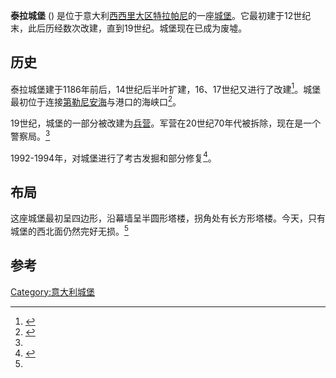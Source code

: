 {{Infobox military installation
| name = 泰拉城堡
| native_name = Castello di Terra
| location = 意大利[[西西里大区|西西里大区]][[特拉帕尼|特拉帕尼]]
| image = Castello di terra.jpg
| image_size = 300px
| type = [[城堡|城堡]]
| coordinates = {{coord|38|1|8.9|N|12|30|50.9|E|type:landmark|display=inline}}
| ownership =国家财产
| open_to_public = 否
| built = {{circa}} 1186
| used = 12-19世纪
| condition = 废墟
}}
'''泰拉城堡''' ({{lang-en|Castello di Terra}}) 是位于意大利[[西西里大区|西西里大区]][[特拉帕尼|特拉帕尼]]的一座[[城堡|城堡]]。它最初建于12世纪末，此后历经数次改建，直到19世纪。城堡现在已成为废墟。

==历史==
泰拉城堡建于1186年前后，14世纪后半叶扩建，16、17世纪又进行了改建<ref name=travelitalia>{{cite web|title=Castello di Terra|url=http://guide.travelitalia.com/it/guide/trapani/castello-di-terra-trapani/|website=travelitalia|accessdate=21 August 2015|language=it|archive-date=2018-08-14|archive-url=https://web.archive.org/web/20180814125605/http://guide.travelitalia.com/it/guide/trapani/castello-di-terra-trapani/|dead-url=no}}</ref>。城堡最初位于连接[[第勒尼安海|第勒尼安海]]与港口的海峡口<ref>{{cite web|title=Castello di Terra|url=http://www.castelli-sicilia.com/links.asp?CatId=129|website=Castelli di Sicilia|accessdate=21 August 2015|language=it|archive-date=2016-04-02|archive-url=https://web.archive.org/web/20160402173557/http://www.castelli-sicilia.com/links.asp?catid=129|dead-url=no}}</ref>。

19世纪，城堡的一部分被改建为[[兵营|兵营]]。军营在20世纪70年代被拆除，现在是一个警察局。<ref name=travelitalia/>

1992-1994年，对城堡进行了考古发掘和部分修复<ref name=larisaccamensiletrapanese>{{cite web|title=Il Castello di terra di Trapani – "Un tesoro sottratto"|url=http://www.larisaccamensiletrapanese.it/wp/?p=183|website=La Risacca Mensile Trapanese|date=23 May 2011|accessdate=21 August 2015|language=it|archive-date=2020-07-06|archive-url=https://web.archive.org/web/20200706022804/http://www.larisaccamensiletrapanese.it/wp/?p=183|dead-url=no}}</ref>。

==布局==
这座城堡最初呈四边形，沿幕墙呈半圆形塔楼，拐角处有长方形塔楼。今天，只有城堡的西北面仍然完好无损。<ref name=travelitalia/>

==参考==
{{reflist}}

[[Category:意大利城堡|Category:意大利城堡]]